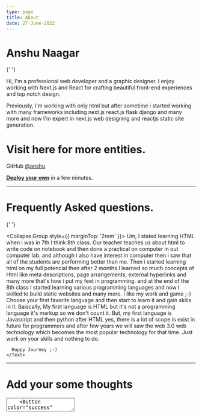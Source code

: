 ```yaml
---
type: page
title: About
date: 27-June-2022
---
```



# Anshu Naagar

{' '}

<User
  src="https://isaacintelligence.com/wp-content/uploads/2020/01/deadpool.jpg"
  name="Anshu"
/>
Hi, I'm a professional web developer and a graphic designer. I enjoy working with
Next.js and React for crafting beautiful front-end experiences and top notch design.

Previously, I'm working with only html but after sometime i started working with many frameworks including next.js react.js flask django and many more and now I'm expert in next.js web designing and reactjs static site generation.

# Visit here for more entities.

GitHub [@anshu](https://github.com/i-ice-bear)

[**Deploy your own**](https://vercel.com/new/git/external?repository-url=https://github.com/vercel/next.js/tree/canary/examples/blog&project-name=portfolio&repository-name=portfolio) in a few minutes.

---

# Frequently Asked questions.

{' '}

<Collapse.Group style={{ marginTop: '2rem' }}>
  <Collapse title="How you started programming">
    <Text>
      Um, I stated learning HTML when i was in 7th I think 8th class. Our
      teacher teaches us about html to write code on notebook and then done a
      practical on computer in out computer lab. and although i also have
      interest in computer then i saw that all of the students are performing
      better than me. Then i started learning html on my full potencial then
      after 2 months I learned so much concepts of Html like meta descriptions,
      page arrangements, external hyperlinks and many more that's how i put my
      feet in programming. and at the end of the 8th class I started learning
      various programming languages and now I skilled to build static websites
      and many more. I like my work and game ;-)
    </Text>
  </Collapse>
  <Collapse title="How can i become a programmer?">
    <Text>
      Choose your first favorite language and then start to learn it and gain
      skills in it.
    </Text>
  </Collapse>
  <Collapse title="What's your first programming language">
    <Text>
      Baiscally, My first language is HTML but it's not a programming language
      it's markup so we don't count it. But, my first language is Javascript and
      then python after HTML
    </Text>
  </Collapse>
  <Collapse title="Is any scope exist in programming for future.">
    <Text>
      yes, there is a lot of scope is exist in future for programmers and after few years we will saw the web 3.0 web technology which becomes the most popular technology for that time. 
      Just work on your skills and nothing to do.

      Happy Journey ;-)
    </Text>

  </Collapse>
</Collapse.Group>

---

# Add your some thoughts
   <Textarea
   style={{width:"50vw",margin:"auto",padding:"2rem 2rem"}}
         status="success"
          helperColor="success"
          placeholder="Description"
          label="Success"
    />
    <Button color="success" style={{marginTop:"2rem"}}>Send your thoughts</Button>

<div>
  <br />
  GitHub [@anshu](https://github.com/i-ice-bear)
  <br />
</div>
